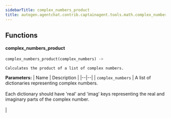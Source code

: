 ```yaml
---
sidebarTitle: complex_numbers_product
title: autogen.agentchat.contrib.captainagent.tools.math.complex_numbers_product
---
```


## Functions

<code class="doc-symbol doc-symbol-heading doc-symbol-function"></code>
#### complex_numbers_product
<a href="#autogen.agentchat.contrib.captainagent.tools.math.complex_numbers_product..complex_numbers_product" class="headerlink" title="Permanent link"></a>

```python
complex_numbers_product(complex_numbers) -> 
```

    Calculates the product of a list of complex numbers.

<b>Parameters:</b>
| Name | Description |
|--|--|
| `complex_numbers` | A list of dictionaries representing complex numbers.<br/><br/>Each dictionary should have 'real' and 'imag' keys representing the real and imaginary parts of the complex number.<br/><br/> |

<br />